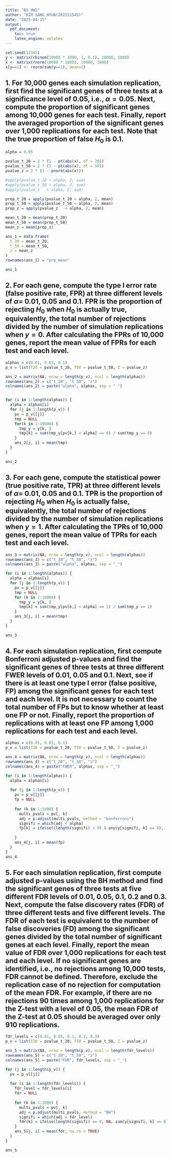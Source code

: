 ```yaml
---
title: "BS_HW2"
author: "KIM SANG HYUN(202211545)"
date: "2025-04-15"
output:
  pdf_document:
    toc: true
    latex_engine: xelatex
---
```


\newpage

```r
set.seed(12345)
y <- matrix(rbinom(10000 * 1000, 1, 0.1), 10000, 1000)
x <- matrix(rnorm(10000 * 1000), 10000, 1000)
x[y==1] <- rnorm(sum(y==1), mean=2)
```


## 1. For 10,000 genes each simulation replication, first find the significant genes of three tests at a significance level of 0.05, i.e., $α = 0.05$. Next, compute the proportion of significant genes among 10,000 genes for each test. Finally, report the averaged proportion of the significant genes over 1,000 replications for each test. Note that the true proportion of false $H_0$ is 0.1.

```r
alpha = 0.05

pvalue_t_20 = 2 * (1 - pt(abs(x), df = 20))
pvalue_t_50 = 2 * (1 - pt(abs(x), df = 50))
pvalue_z = 2 * (1 - pnorm(abs(x)))

#apply(pvalue_t_20 < alpha, 2, sum)
#apply(pvalue_t_50 < alpha, 2, sum)
#apply(pvalue_z   < alpha, 2, sum)

prop_t_20 = apply(pvalue_t_20 < alpha, 2, mean)
prop_t_50 = apply(pvalue_t_50 < alpha, 2, mean)
prop_z = apply(pvalue_z   < alpha, 2, mean)

mean_t_20 = mean(prop_t_20)
mean_t_50 = mean(prop_t_50)
mean_z = mean(prop_z)

ans_1 = data.frame(
  t_20 = mean_t_20,
  t_50 = mean_t_50,
  z = mean_z
)
rownames(ans_1) = "prp_mean"

ans_1
```

\newpage

## 2. For each gene, compute the type I error rate (false positive rate, FPR) at three different levels of $α =$ 0.01, 0.05 and 0.1. FPR is the proportion of rejecting $H_0$ when $H_0$ is actually true, equivalently, the total number of rejections divided by the number of simulation replications when $y = 0$. After calculating the FPRs of 10,000 genes, report the mean value of FPRs for each test and each level.

```r
alphas = c(0.01, 0.05, 0.1)
p_v = list(T20 = pvalue_t_20, T50 = pvalue_t_50, Z = pvalue_z)

ans_2 = matrix(NA, nrow = length(p_v), ncol = length(alphas))
rownames(ans_2) = c("t_20", "t_50", "z")
colnames(ans_2) = paste("alpha", alphas, sep = "_")


for (i in 1:length(alphas)) {
  alpha = alphas[i]
  for (j in 1:length(p_v)) {
    pv = p_v[[j]] 
    tmp = NULL
    for(k in 1:10000) {
      tmp_y = y[k, ]        
      tmp[k] = sum(tmp_y[pv[k,] < alpha] == 0) / sum(tmp_y == 0)
    }
    ans_2[j, i] = mean(tmp)
  }
}

ans_2
```


\newpage


## 3. For each gene, compute the statistical power (true positive rate, TPR) at three different levels of $α =$ 0.01, 0.05 and 0.1. TPR is the proportion of rejecting $H_0$ when $H_0$ is actually false, equivalently, the total number of rejections divided by the number of simulation replications when $y = 1$. After calculating the TPRs of 10,000 genes, report the mean value of TPRs for each test and each level.

```r
ans_3 = matrix(NA, nrow = length(p_v), ncol = length(alphas))
rownames(ans_3) = c("t_20", "t_50", "z")
colnames(ans_3) = paste("alpha", alphas, sep = "_")

for (i in 1:length(alphas)) {
  alpha = alphas[i]
  for (j in 1:length(p_v)) {
    pv = p_v[[j]]   
    tmp = NULL 
    for (k in 1:10000) {
      tmp_y = y[k, ]   
      tmp[k] = sum(tmp_y[pv[k,] < alpha] == 1) / sum(tmp_y == 1)
    }
    ans_3[j, i] = mean(tmp)
  }
}

ans_3
```


\newpage


## 4. For each simulation replication, first compute Bonferroni adjusted p-values and find the significant genes of three tests at three different FWER levels of 0.01, 0.05 and 0.1. Next, see if there is at least one type I error (false positive, FP) among the significant genes for each test and each level. It is not necessary to count the total number of FPs but to know whether at least one FP or not. Finally, report the proportion of replications with at least one FP among 1,000 replications for each test and each level.

```r
alphas = c(0.01, 0.05, 0.1)
p_v = list(T20 = pvalue_t_20, T50 = pvalue_t_50, Z = pvalue_z)

ans_4 = matrix(NA, nrow = length(p_v), ncol = length(alphas))
rownames(ans_4) = c("t_20", "t_50", "z")
colnames(ans_4) = paste("FWER", alphas, sep = "_")

for (i in 1:length(alphas)) {
  alpha = alphas[i]
  
  for (j in 1:length(p_v)) {
    pv = p_v[[j]]
    fp = NULL
    
    for (k in 1:1000) {
      multi_pvals = pv[, k]
      adj = p.adjust(multi_pvals, method = "bonferroni")
      signifi = which(adj < alpha)
      fp[k] = ifelse((length(signifi) > 0) & any(y[signifi, k] == 0), 1, 0)
      
    } 
    ans_4[j, i] = mean(fp)
  } 
} 
ans_4
```


\newpage

## 5. For each simulation replication, first compute adjusted p-values using the BH method and find the significant genes of three tests at five different FDR levels of 0.01, 0.05, 0.1, 0.2 and 0.3. Next, compute the false discovery rates (FDR) of three different tests and five different levels. The FDR of each test is equivalent to the number of false discoveries (FD) among the significant genes divided by the total number of significant genes at each level. Finally, report the mean value of FDR over 1,000 replications for each test and each level. If no significant genes are identified, i.e., no rejections among 10,000 tests, FDR cannot be defined. Therefore, exclude the replication case of no rejection for computation of the mean FDR. For example, if there are no rejections 90 times among 1,000 replications for the Z-test with a level of 0.05, the mean FDR of the Z-test at 0.05 should be averaged over only 910 replications.

```r
fdr_levels = c(0.01, 0.05, 0.1, 0.2, 0.3)
p_v = list(T20 = pvalue_t_20, T50 = pvalue_t_50, Z = pvalue_z)

ans_5 = matrix(NA, nrow = length(p_v), ncol = length(fdr_levels))
rownames(ans_5) = c("t_20", "t_50", "z")
colnames(ans_5) = paste("FDR", fdr_levels, sep = "_")

for (j in 1:length(p_v)) {
  pv = p_v[[j]] 
  
  for (i in 1:length(fdr_levels)) {
    fdr_level = fdr_levels[i]
    fdr = NULL   
    
    for (k in 1:1000) {
      multi_pvals = pv[, k]                
      adj = p.adjust(multi_pvals, method = "BH")  
      signifi = which(adj < fdr_level)         
      fdr[k] = ifelse(length(signifi) == 0, NA, sum(y[signifi, k] == 0) / length(signifi))
    }
    ans_5[j, i] = mean(fdr, na.rm = TRUE)
  }
}

ans_5
```














